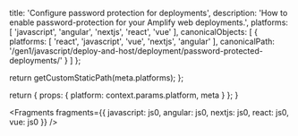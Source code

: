 
  title: 'Configure password protection for deployments',
  description: 'How to enable password-protection for your Amplify web deployments.',
  platforms: [
    'javascript',
    'angular',
    'nextjs',
    'react',
    'vue'
  ],
  canonicalObjects: [
    {
      platforms: [
        'react',
        'javascript',
        'vue',
        'nextjs',
        'angular'
      ],
      canonicalPath: '/gen1/javascript/deploy-and-host/deployment/password-protected-deployments/'
    }
  ]
};

  return getCustomStaticPath(meta.platforms);
};

  return {
    props: {
      platform: context.params.platform,
      meta
    }
  };
}


<Fragments
  fragments={{
    javascript: js0,
    angular: js0,
    nextjs: js0,
    react: js0,
    vue: js0
  }}
/>
